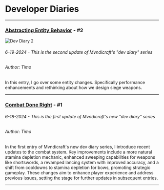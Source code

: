 # Developer Diaries
---
### [Abstracting Entity Behavior](/news/dev-diaries/abstracting-entity-behavior) - #2
![Dev Diary 2](/dev-diary-2.png)
###### 6-19-2024 - This is the second update of Mvndicraft's "dev diary" series
###### Author: Timo
In this entry, I go over some entity changes. Specifically performance enhancements and rethinking about how we design siege weapons.

---
### [Combat Done Right](/news/dev-diaries/combat-done-right) - #1
###### 6-18-2024 - This is the first update of Mvndicraft's new "dev diary" series
###### Author: Timo
In the first entry of Mvndicraft's new dev diary series, I introduce recent updates to the combat system. Key improvements include a more natural stamina depletion mechanic, enhanced sweeping capabilities for weapons like shortswords, a revamped lancing system with improved accuracy, and a shift from cooldowns to stamina depletion for bows, promoting strategic gameplay. These changes aim to enhance player experience and address previous issues, setting the stage for further updates in subsequent entries.

---